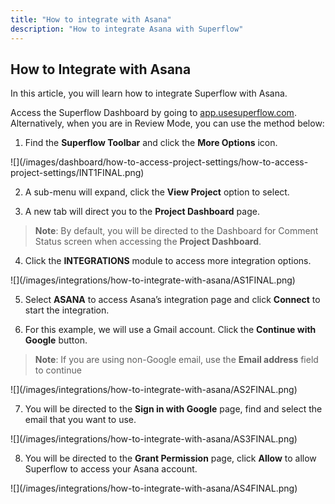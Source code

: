 ```yaml
---
title: "How to integrate with Asana"
description: "How to integrate Asana with Superflow"
---
```


## How to Integrate with Asana

In this article, you will learn how to integrate Superflow with Asana.

Access the Superflow Dashboard by going to [app.usesuperflow.com](app.usesuperflow.com). Alternatively, when you are in Review Mode, you can use the method below:

1. Find the **Superflow Toolbar** and click the **More Options** icon.

<Frame>
![](/images/dashboard/how-to-access-project-settings/how-to-access-project-settings/INT1FINAL.png)
</Frame>

2. A sub-menu will expand, click the **View Project** option to select.

3. A new tab will direct you to the **Project Dashboard** page.

> **Note**: By default, you will be directed to the Dashboard for Comment Status screen when accessing the **Project Dashboard**.

4. Click the **INTEGRATIONS** module to access more integration options.

<Frame>
![](/images/integrations/how-to-integrate-with-asana/AS1FINAL.png)
</Frame>

5. Select **ASANA** to access Asana’s integration page and click **Connect** to start the integration.

6. For this example, we will use a Gmail account. Click the **Continue with Google** button.

> **Note**: If you are using non-Google email, use the **Email address** field to continue

<Frame>
![](/images/integrations/how-to-integrate-with-asana/AS2FINAL.png)
</Frame>

7. You will be directed to the **Sign in with Google** page, find and select the email that you want to use.

<Frame>
![](/images/integrations/how-to-integrate-with-asana/AS3FINAL.png)
</Frame>

8. You will be directed to the **Grant Permission** page, click **Allow** to allow Superflow to access your Asana account.

<Frame>
![](/images/integrations/how-to-integrate-with-asana/AS4FINAL.png)
</Frame>


